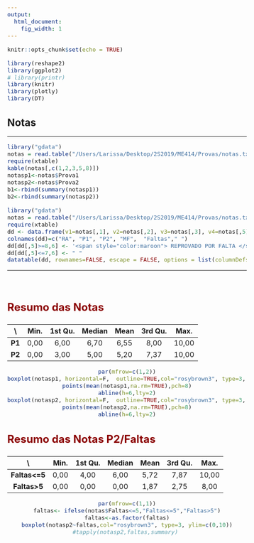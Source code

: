 ```yaml
---
output:
  html_document:
    fig_width: 1
---
```


<style type="text/css">
.nav.navbar-nav.navbar-right a {
    color: white;
}
.navbar {
  background-color:maroon;
  border-color:black;
  icon-color:white;
}
.navbar-brand {
color:black!important;
}
body{ /* Normal  */
      font-size: 15px;
  }
h1.title {
  font-size: 32px;
}
h3 { /* Header 3 */
  font-size: 24px;
  color: DarkRed;
}
</style>

<style>
.column-f1{
  float: left;
  width: 20%;
  text-align: left;
}
.column-f2{
  float: right;
  width: 20%;
  text-align: right;
}

.column-left{
  float: left;
  width: 47%;
  text-align: left;
}
.column-right{
  float: right;
  width: 47%;
  text-align: left;
}
.column{
  float: left;
  width: 100%;
  text-align: left;
} 
</style>



```r
knitr::opts_chunk$set(echo = TRUE)
```

```r
library(reshape2)
library(ggplot2)
# library(printr)
library(knitr)
library(plotly)
library(DT)

```

## Notas

----

```r
library("gdata")
notas = read.table("/Users/Larissa/Desktop/2S2019/ME414/Provas/notas.txt",header = TRUE)
require(xtable)
kable(notas[,c(1,2,3,5,8)])
notasp1<-notas$Prova1
notasp2<-notas$Prova2
b1<-rbind(summary(notasp1))
b2<-rbind(summary(notasp2))
```

```r
library("gdata")
notas = read.table("/Users/Larissa/Desktop/2S2019/ME414/Provas/notas.txt",header = TRUE)
require(xtable)
dd <- data.frame(v1=notas[,1], v2=notas[,2], v3=notas[,3], v4=notas[,5], v5=notas[,8], v6=rep(0,58))
colnames(dd)=c("RA", "P1", "P2", "MF",  "Faltas"," ")
dd[dd[,5]>=8,6] <- '<span style="color:maroon"> REPROVADO POR FALTA </span>'
dd[dd[,5]<=7,6] <- " "
datatable(dd, rownames=FALSE, escape = FALSE, options = list(columnDefs = list(list(className = 'dt-right', targets = 3))))
```

----

</br>

### Resumo das Notas 

\    | Min.| 1st Qu.| Median| Mean| 3rd Qu.| Max.|
:----:|:----:|:-------:|:------:|:----:|:-------:|:----:|
**P1** | 0,00|    6,00|   6,70| 6,55|    8,00| 10,00|
**P2** | 0,00|    3,00|   5,00| 5,20|    7,37| 10,00|


<center>
```r
par(mfrow=c(1,2))
boxplot(notasp1, horizontal=F,  outline=TRUE,col="rosybrown3", type=3, ylim=c(0,10),main="P1",cex.main=1)
points(mean(notasp1,na.rm=TRUE),pch=8)
abline(h=6,lty=2)
boxplot(notasp2, horizontal=F,  outline=TRUE,col="rosybrown3", type=3, ylim=c(0,10),main="P2",cex.main=1)
points(mean(notasp2,na.rm=TRUE),pch=8)
abline(h=6,lty=2)
```
</center>

### Resumo das Notas P2/Faltas

\    | Min.| 1st Qu.| Median| Mean| 3rd Qu.| Max.|
:----:|:----:|:-------:|:------:|:----:|:-------:|:----:|
**Faltas<=5** | 0,00|    4,00|   6,00| 5,72|    7,87| 10,00|
**Faltas>5**  | 0,00|    0,00|   0,00| 1,87|    2,75| 8,00|

<center>
```r
par(mfrow=c(1,1))
faltas<- ifelse(notas$Faltas<=5,"Faltas<=5","Faltas>5")
faltas<-as.factor(faltas)
boxplot(notasp2~faltas,col="rosybrown3", type=3, ylim=c(0,10))
#tapply(notasp2,faltas,summary) 
```
</center>


